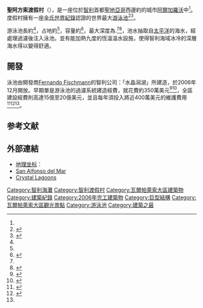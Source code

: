 '''聖阿方索渡假村'''（{{lang-es|'''San Alfonso del Mar''' }}），是一座位於[[智利|智利]]首都[[聖地亞哥-德智利|聖地亞哥]]西邊約{{convert|100|km}}的城市[[阿爾加羅沃_(智利)|阿爾加羅沃]]中<ref name="ngbig"/>。度假村擁有一座[[金氏世界紀錄|金氏世界紀錄]]認證的世界最大[[游泳池|游泳池]]<ref name="ngbig">{{cite news | title=Big Dipper | work=National Geographic | date=April 2010 | page=30}}</ref><ref name="rec">{{cite web| title=Largest swimming pool by area| url=http://www.guinnessworldrecords.com/world-records/1/largest-swimming-pool-by-area| work=Guinness World Records| accessdate=25 May 2012| archive-url=https://web.archive.org/web/20140107020301/http://www.guinnessworldrecords.com/world-records/1/largest-swimming-pool-by-area| archive-date=2014-01-07| dead-url=yes}}</ref>。

游泳池長約{{convert|1.013|km|mi}}<ref name="rec"/>，占地約{{convert|8|ha|acre}}<ref name="rec" />，容量約{{convert|250000000|l|impgal}}<ref name="snopes">{{cite web | author= Barbara Mikkelson; David P. Mikkelson |title=Pool Queue: Worlds Largest Swimming Pool | work=Snopes | url=http://www.snopes.com/photos/architecture/largestpool.asp | accessdate=28 October 2012}}</ref>，最大深度為{{convert|3.5|m}}.<ref name="snopes" /><ref name="deep">{{cite news | url=http://www.dailymail.co.uk/news/article-509718/Try-making-splash-worlds-largest-swimming-pool--1-000-yards-long.html | title=The Making Splash World's Largest Swimming Pool 1,000 yards long | work=The  Daily Mail | accessdate=27 October 2012 | archive-date=2018-08-10 | archive-url=https://web.archive.org/web/20180810200837/http://www.dailymail.co.uk/news/article-509718/Try-making-splash-worlds-largest-swimming-pool--1-000-yards-long.html | dead-url=no }}</ref>，池水抽取自[[太平洋|太平洋]]的海水，經處理過濾後注入泳池。並有能加熱九度的恆溫溫水設施，使得智利海域冰冷的深層海水得以變得舒適。

==開發==
泳池由開發商[[Fernando_Fischmann|Fernando Fischmann]]的智利公司：「水晶潟湖」所建造，於2006年12月開放。早期單是游泳池的過濾系統建造經費，就花費約350萬美元<ref name="dmar">{{cite news | author= | title=World's Largest Swimming Pool San Alfonso del Mar | url=http://www.explorra.com/attractions/world-largest-swimming-pool-san-alfonso-del-mar_11595 | work=Explorra | date= | accessdate=28 October 2012 | archive-date=2014-04-07 | archive-url=https://web.archive.org/web/20140407184115/http://www.explorra.com/attractions/world-largest-swimming-pool-san-alfonso-del-mar_11595 | dead-url=no }}</ref><ref name="ngblog">{{cite news | author=Janelle Nanos | date=22 March 2010 | title=Today Pic The World's Largest | url=http://blogs.nationalgeographic.com/blogs/intelligenttravel/2010/03/todays-pic-the-worlds-largest.html | work=National Geographic Blogs | accessdate=28 October 2012 | deadurl=yes | archiveurl=https://web.archive.org/web/20121103205920/http://blogs.nationalgeographic.com/blogs/intelligenttravel/2010/03/todays-pic-the-worlds-largest.html | archivedate=2012年11月3日 }}</ref>，全區建設經費則高達15億至20億美元，並且每年須投入將近400萬美元的維護費用<ref>{{cite news | author=Daniel Lim | title=World’s Largest Swimming Pool cost nearly Two Billion Dollars to Build | url=http://www.slashgear.com/worlds-largest-swimming-pool-cost-nearly-two-billion-dollars-to-build-229828/ | work=Slash Gear | date=22 January 2008 | accessdate=29 October 2012 | archive-date=2017-08-21 | archive-url=https://web.archive.org/web/20170821090017/https://www.slashgear.com/worlds-largest-swimming-pool-cost-nearly-two-billion-dollars-to-build-229828/ | dead-url=no }}</ref><ref>{{cite news | author=Spooky | title=World’s largest swimming pool | url=http://www.odditycentral.com/pics/worlds-largest-swimming-pool.html | work=Oddity Central | date=2 March 2008 | accessdate=28 October 2012 | archive-date=2014-07-14 | archive-url=https://web.archive.org/web/20140714171459/http://www.odditycentral.com/pics/worlds-largest-swimming-pool.html | dead-url=no }}</ref><ref name="snopes"/>。

== 参考文献 ==
{{Reflist|30em}}

== 外部連結 ==
{{Commons category|San Alfonso del Mar}}
* [[地理坐标|地理坐标]]：{{Coord|33|21|S|71|39.2|W|region:CL-VS_type:landmark|display=inline,title}}
*[http://www.sanalfonso.cl/ingles/main.html San Alfonso del Mar] {{Wayback|url=http://www.sanalfonso.cl/ingles/main.html |date=20140628174140 }}
*[http://www.crystal-lagoons.com/ Crystal Lagoons] {{Wayback|url=http://www.crystal-lagoons.com/ |date=20140517032803 }}

{{DEFAULTSORT:San Alfonso del Mar}}
[[Category:智利海灘|Category:智利海灘]]
[[Category:智利渡假村|Category:智利渡假村]]
[[Category:瓦爾帕萊索大區建築物|Category:瓦爾帕萊索大區建築物]]
[[Category:建築紀錄|Category:建築紀錄]]
[[Category:2006年完工建築物|Category:2006年完工建築物]]
[[Category:巨型結構|Category:巨型結構]]
[[Category:瓦爾帕萊索大區觀光景點|Category:瓦爾帕萊索大區觀光景點]]
[[Category:游泳池|Category:游泳池]]
[[Category:建築之最|Category:建築之最]]